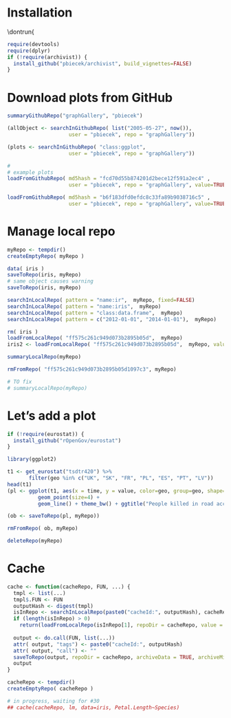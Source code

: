 <!--
%\VignetteEngine{knitr::docco_linear}
%\VignetteIndexEntry{The archivist examples}
-->

# Installation
\dontrun{
```r
require(devtools)
require(dplyr)
if (!require(archivist)) {
  install_github("pbiecek/archivist", build_vignettes=FALSE)
}
```

# Download plots from GitHub

```r

summaryGithubRepo("graphGallery", "pbiecek")

(allObject <- searchInGithubRepo( list("2005-05-27", now()), 
                    user = "pbiecek", repo = "graphGallery"))

(plots <- searchInGithubRepo( "class:ggplot", 
                    user = "pbiecek", repo = "graphGallery"))

#
# example plots
loadFromGithubRepo( md5hash = "fcd70d55b874201d2bece12f591a2ec4" , 
                    user = "pbiecek", repo = "graphGallery", value=TRUE)

loadFromGithubRepo( md5hash = "b6f183dfd0efdc8c33fa89b9038716c5" , 
                    user = "pbiecek", repo = "graphGallery", value=TRUE)

```

# Manage local repo

```r

myRepo <- tempdir()
createEmptyRepo( myRepo )

data( iris )
saveToRepo(iris, myRepo)
# same object causes warning
saveToRepo(iris, myRepo)

searchInLocalRepo( pattern = "name:ir",  myRepo, fixed=FALSE)
searchInLocalRepo( pattern = "name:iris",  myRepo)
searchInLocalRepo( pattern = "class:data.frame",  myRepo)
searchInLocalRepo( pattern = c("2012-01-01", "2014-01-01"),  myRepo)

rm( iris )
loadFromLocalRepo( "ff575c261c949d073b2895b05d",  myRepo)
iris2 <- loadFromLocalRepo( "ff575c261c949d073b2895b05d",  myRepo, value=TRUE)

summaryLocalRepo(myRepo)

rmFromRepo( "ff575c261c949d073b2895b05d1097c3", myRepo)

# TO fix
# summaryLocalRepo(myRepo)

```

# Let's add a plot

```r
if (!require(eurostat)) {
  install_github("rOpenGov/eurostat")
}

library(ggplot2)

t1 <- get_eurostat("tsdtr420") %>% 
       filter(geo %in% c("UK", "SK", "FR", "PL", "ES", "PT", "LV"))
head(t1)
(pl <- ggplot(t1, aes(x = time, y = value, color=geo, group=geo, shape=geo)) +
          geom_point(size=4) + 
          geom_line() + theme_bw() + ggtitle("People killed in road accidents"))

(ob <- saveToRepo(pl, myRepo))

rmFromRepo( ob, myRepo)

deleteRepo(myRepo)

```

# Cache

```r

cache <- function(cacheRepo, FUN, ...) {
  tmpl <- list(...)
  tmpl$.FUN <- FUN
  outputHash <- digest(tmpl)
  isInRepo <- searchInLocalRepo(paste0("cacheId:", outputHash), cacheRepo)
  if (length(isInRepo) > 0)
    return(loadFromLocalRepo(isInRepo[1], repoDir = cacheRepo, value = TRUE))
  
  output <- do.call(FUN, list(...))
  attr( output, "tags") <- paste0("cacheId:", outputHash)
  attr( output, "call") <- ""
  saveToRepo(output, repoDir = cacheRepo, archiveData = TRUE, archiveMiniature = FALSE, rememberName = FALSE)
  output
}

cacheRepo <- tempdir()
createEmptyRepo( cacheRepo )

# in progress, waiting for #30
## cache(cacheRepo, lm, data=iris, Petal.Length~Species)

```

